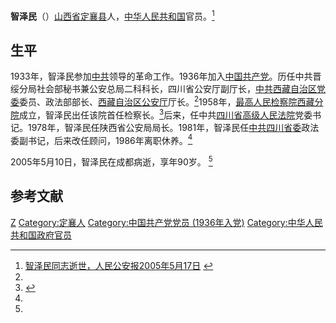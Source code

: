 '''智泽民'''（{{bd|1915年|7月|2005年|5月10日}}）[[山西省|山西省]][[定襄县|定襄县]]人，[[中华人民共和国|中华人民共和国]]官员。<ref name=rmga>[http://www.cpd.com.cn/gb/newspaper/2005-05/17/content_444682.htm 智泽民同志逝世，人民公安报2005年5月17日] {{Wayback|url=http://www.cpd.com.cn/gb/newspaper/2005-05/17/content_444682.htm |date=20160304135406 }}</ref>

==生平==
1933年，智泽民参加[[中共|中共]]领导的革命工作。1936年加入[[中国共产党|中国共产党]]。历任中共晋绥分局社会部秘书兼公安总局二科科长，四川省公安厅副厅长，[[中共西藏自治区党委|中共西藏自治区党委]]委员、政法部部长、[[西藏自治区公安厅|西藏自治区公安厅]]厅长。<ref name=rmga/>1958年，[[最高人民检察院西藏分院|最高人民检察院西藏分院]]成立，智泽民出任该院首任检察长。<ref>{{Cite web |url=http://news.sina.com.cn/s/2005-07-08/10346384065s.shtml |title=西藏检察事业49年辉煌的足迹，新浪，2005年07月08日 |accessdate=2013-06-17 |archive-date=2016-03-04 |archive-url=https://web.archive.org/web/20160304225832/http://news.sina.com.cn/s/2005-07-08/10346384065s.shtml |dead-url=no }}</ref>后来，任中共[[四川省高级人民法院|四川省高级人民法院]]党委书记。1978年，智泽民任陕西省公安局局长。1981年，智泽民任[[中共四川省委|中共四川省委]]政法委副书记，后来改任顾问，1986年离职休养。<ref name=rmga/>

2005年5月10日，智泽民在成都病逝，享年90岁。  <ref name=rmga/>

== 参考文献 ==
{{reflist}}

{{DEFAULTSORT:Zhi智}}
[[Category:智姓|Z]]
[[Category:定襄人|Category:定襄人]]
[[Category:中国共产党党员_(1936年入党)|Category:中国共产党党员 (1936年入党)]]
[[Category:中华人民共和国政府官员|Category:中华人民共和国政府官员]]
